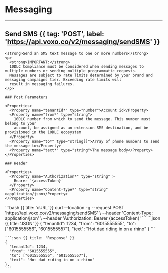 # Messaging

---

## Send SMS {{ tag: 'POST', label: 'https://api.voxo.co/v2/messaging/sendSMS' }}

<Row>
  <Col>

    <strong>Send an SMS text message to one or more numbers</strong>
    <p>
      <strong>IMPORTANT:</strong>
      10DLC Compliance must be considered when sending messages to multiple numbers or sending multiple programmatic requests.
      Messages are subject to rate limits determined by your brand and messaging campaigns tier. Exceeding rate limits will
      result in messaging failures.
    </p>

    ### Post Parameters

    <Properties>
      <Property name="tenantId*" type="number">Account id</Property>
      <Property name="from*" type="string">
        10DLC number from which to send the message. This number must belong to your
        account, be assigned as an extension SMS destination, and be provisioned in the 10DLC ecosystem
      </Property>
      <Property name="to*" type="string[]">Array of phone numbers to send the message to</Property>
      <Property name="text*" type="string">The message body</Property>
    </Properties>

    ### Header

    <Properties>
      <Property name="Authorization*" type="string" >
        Bearer `{accessToken}`
      </Property>
      <Property name="Content-Type*" type="string" >application/json</Property>
    </Properties>

  </Col>
  <Col sticky>
    <CodeGroup title="Request" tag="POST" label="/messaging/sendSMS">
      ```bash {{ title: 'cURL' }}
      curl --location -g --request POST 'https://api.voxo.co/v2/messaging/sendSMS' \
      --header 'Content-Type: application/json' \
      --header 'Authorization: Bearer {accessToken}'
      ```
      ```json {{ title: 'JSON' }}
      {
        "tenantId": 1234,
        "from": "6015555555",
        "to": ["6015555556", "6015555557"],
        "text": "Hot dad riding in on a rhino"
      }
      ```
    </CodeGroup>

    ```json {{ title: 'Response' }}
    {
      "tenantId": 1234,
      "from": "6015555555",
      "to": ["6015555556", "6015555557"],
      "text": "Hot dad riding in on a rhino"
    },
    ```
  </Col>
</Row>


